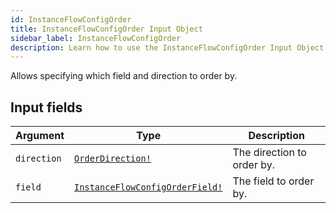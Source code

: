```yaml
---
id: InstanceFlowConfigOrder
title: InstanceFlowConfigOrder Input Object
sidebar_label: InstanceFlowConfigOrder
description: Learn how to use the InstanceFlowConfigOrder Input Object for 's API.
---
```


Allows specifying which field and direction to order by.

## Input fields

| Argument    | Type                                                                                | Description                |
| ----------- | ----------------------------------------------------------------------------------- | -------------------------- |
| `direction` | [`OrderDirection!`](api/schema/enum/OrderDirection.mdx)                             | The direction to order by. |
| `field`     | [`InstanceFlowConfigOrderField!`](api/schema/enum/InstanceFlowConfigOrderField.mdx) | The field to order by.     |
